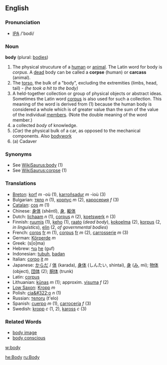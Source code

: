 ==English==
===Pronunciation===
* [[IPA]] /'bɒdi/

===Noun===
'''body''' (plural: [[bodies]])

#The physical strucuture of a [[human]] or [[animal]].  The Latin word for body is ''corpus''.  A [[dead]] body can be called a '''corpse''' (human) or '''carcass''' (animal).
#The [[torso]], the bulk of a "body", excluding the extremities (limbs, head, tail) - ''(he took a hit to the body)''
#A held-together collection or group of physical objects or abstract ideas.  Sometimes the Latin word [[corpus]] is also used for such a collection.  This meaning of the word is derived from (1) because the human body is considered a whole which is of greater value than the sum of the value of the individual [[member]]s.  (Note the double meaning of the word member.)
#a collected ''body'' of knowledge.
#(''Car)''  the physical bulk of a car, as opposed to the mechanical components. Also [[bodywork]]
#(a) Cadaver

===Synonyms===
*See [[WikiSaurus:body]] (1)
*See [[WikiSaurus:corpse]] (1)

=== Translations ===
*[[Breton]]: [[korf]] ''m'' -où (1), [[karroñsadur]] ''m'' -ioù (3)
*Bulgarian: [[тяло]] ''n'' (1), [[корпус]] ''m'' (2), [[каросерия]] ''f'' (3)
*[[Catalan]]: [[cos]] ''m'' (1)
*Chinese: [[身体]] (shēntǐ), [[身]], [[躯体]]
*Dutch: [[lichaam]] ''n'' (1), [[corpus]] ''n'' (2), [[koetswerk]] ''n'' (3)
*Finnish: [[ruumis]] (1), [[keho]] (1), [[raato]] (''dead body''), [[kokoelma]] (2), [[korpus]] (2, ''in linguistics''), [[elin]] (2, ''of governmental bodies'')
*French: [[corps]] [[:fr:corps|fr]] ''m'' (1), [[corpus]] [[:fr:corpus|fr]] ''m'' (2), [[carrosserie]] ''m'' (3)
*German: [[Körper]][[:de:Körper|de]] ''m''
*Greek: (s[o]ma)
*Hebrew: [[גוף]] [[:he:גוף|he]] (guf)
*Indonesian: [[tubuh]], [[badan]]
*Italian: [[corpo]] [[:it:corpo|it]] ''m''
*Japanese: [[からだ]] / [[体]] (karada), [[身体]] (しんたい, shintai), [[身]] ([[み]], mi); [[物体]] (object), [[団体]] (2); [[胴体]] (trunk)
*Latin: [[corpus]]
*Lithuanian: [[kūnas]] ''m'' (1); approxim. [[visuma]] ''f'' (2)
*[[Low Saxon]]: [[Kropp]] ''m''
*Polish: [[cia&#322;o]] ''n'' (1)
*Russian: [[тело]][[:ru:тело|ru]] (t'elo)
*Spanish: [[cuerpo]] ''m'' (1), [[carrocería]] ''f'' (3)
*Swedish: [[kropp]] ''c'' (1, 2), [[kaross]] ''c'' (3)

=== Related Words ===
*[[body image]]
*[[body conscious]]

[[w:body]]

[[he:Body]]
[[ru:Body]]